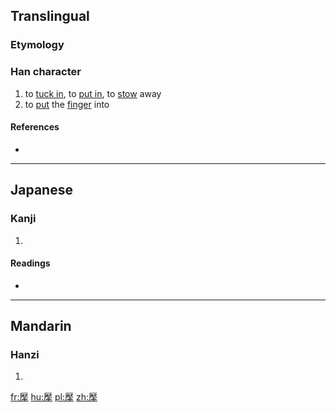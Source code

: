 ==Translingual==

===Etymology===
{{Han compound|厭|手|c1=p|c2=s|t2=hand|ls=psc}}

===Han character===
{{Han char|rn=64|rad=手|as=14|sn=17|four=|canj=一大手 (MKQ)|ids=⿱[[厭]][[手]]}}

# to [[tuck in]], to [[put in]], to [[stow]] away
# to [[put]] the [[finger]] into

====References====
* {{Han ref|kx=0460.140|dkj=12867|dj=0809.040|hdz=31973.060|uh=64EA|ud=25834}}

----

==Japanese==

===Kanji===
{{ja-kanji|grade=|rs=手14}}

# {{defn|lang=ja|sort=手14}}

====Readings====
* {{ja-readings|on=[[よう]] (yō), [[ちょう]] (chō), [[じょう]] (jō), [[にょう]] (nyō), [[おう]] (ō), [[えん]] (en)|kun=[[おさえる]] (osaeru), [[もつ]] (motsu)}}

----

==Mandarin==

===Hanzi===
{{cmn-hanzi|pin=[[yè]] ([[ye4]]), [[huò]] ([[huo4]])|wg=yeh<sup>4</sup>, huo<sup>4</sup>}}

# {{defn|lang=cmn|sort=手14}}

[[fr:擪]]
[[hu:擪]]
[[pl:擪]]
[[zh:擪]]